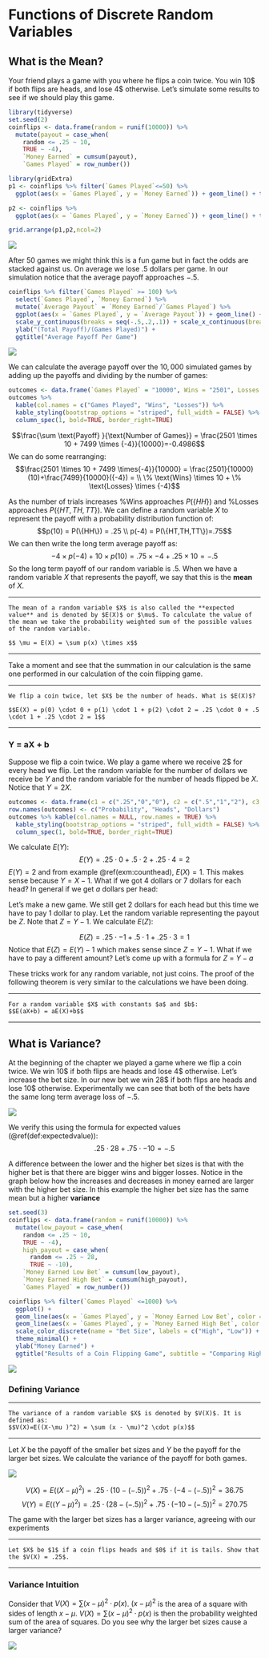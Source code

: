 # Functions of Discrete Random Variables

## What is the Mean?
Your friend plays a game with you where he flips a coin twice. You win $10\$$ if both flips are heads, and lose $4\$$ otherwise. Let's simulate some results to see if we should play this game.
```r
library(tidyverse)
set.seed(2)
coinflips <- data.frame(random = runif(10000)) %>%
  mutate(payout = case_when(
    random <= .25 ~ 10,
    TRUE ~ -4),
    `Money Earned` = cumsum(payout),
    `Games Played` = row_number())

library(gridExtra)
p1 <- coinflips %>% filter(`Games Played`<=50) %>%
  ggplot(aes(x = `Games Played`, y = `Money Earned`)) + geom_line() + theme_bw()

p2 <- coinflips %>%
  ggplot(aes(x = `Games Played`, y = `Money Earned`)) + geom_line() + theme_bw()

grid.arrange(p1,p2,ncol=2)
```

![](Pictures/05-Expectations/Rplot02.PNG)

After $50$ games we might think this is a fun game but in fact the odds are stacked against us. On average we lose .5 dollars per game. In our simulation notice that the average payoff approaches $-.5$.

```r
coinflips %>% filter(`Games Played` >= 100) %>%
  select(`Games Played`, `Money Earned`) %>% 
  mutate(`Average Payout` = `Money Earned`/`Games Played`) %>%
  ggplot(aes(x = `Games Played`, y = `Average Payout`)) + geom_line() + theme_minimal() + 
  scale_y_continuous(breaks = seq(-.5,.2,.1)) + scale_x_continuous(breaks = c(100,2500,5000,7500,10000))+
  ylab("(Total Payoff)/(Games Played)") +
  ggtitle("Average Payoff Per Game")
```

![](Pictures/05-Expectations/averagepayoff.PNG)

We can calculate the average payoff over the $10,000$ simulated games by adding up the payoffs and dividing by the number of games:

```r
outcomes <- data.frame(`Games Played` = "10000", Wins = "2501", Losses = "7499")
outcomes %>% 
  kable(col.names = c("Games Played", "Wins", "Losses")) %>% 
  kable_styling(bootstrap_options = "striped", full_width = FALSE) %>% 
  column_spec(1, bold=TRUE, border_right=TRUE)
```

$$\frac{\sum \text{Payoff} }{\text{Number of Games}} = \frac{2501 \times 10 + 7499 \times {-4}}{10000}=-0.4986$$
We can do some rearranging:
$$\frac{2501 \times 10 + 7499 \times{-4}}{10000} = \frac{2501}{10000}(10)+\frac{7499}{10000}({-4}) = \\ \%  \text{Wins} \times 10 + \% \text{Losses} \times {-4}$$

As the number of trials increases $\% \text{Wins}$ approaches $P(\{HH\})$ and $\% \text{Losses}$ approaches $P(\{HT,TH,TT\})$. We can define a random variable $X$ to represent the payoff with a probability distribution function of:
$$p(10) = P(\{HH\}) = .25 \\ p(-4) = P(\{HT,TH,TT\})=.75$$
We can then write the long term average payoff as:
$${-4} \times p({-4})+10 \times p(10) = .75 \times {-4} + .25 \times 10=-.5$$
So the long term payoff of our random variable is $.5$. When we have a random variable $X$ that represents the payoff, we say that this is the **mean** of $X$.

***
```definition
The mean of a random variable $X$ is also called the **expected value** and is denoted by $E(X)$ or $\mu$. To calculate the value of the mean we take the probability weighted sum of the possible values of the random variable.

$$ \mu = E(X) = \sum p(x) \times x$$

```
***

Take a moment and see that the summation in our calculation is the same one performed in our calculation of the coin flipping game. 

***
```example
We flip a coin twice, let $X$ be the number of heads. What is $E(X)$?
  
$$E(X) = p(0) \cdot 0 + p(1) \cdot 1 + p(2) \cdot 2 = .25 \cdot 0 + .5 \cdot 1 + .25 \cdot 2 = 1$$
```
***

### Y = aX + b
Suppose we flip a coin twice. We play a game where we receive $2\$$ for every head we flip. Let the random variable for the number of dollars we receive be $Y$ and the random variable for the number of heads flipped be $X$. Notice that $Y=2X$.

```r
outcomes <- data.frame(c1 = c(".25","0","0"), c2 = c(".5","1","2"), c3 = c(".25","2","4"))
row.names(outcomes) <- c("Probability", "Heads", "Dollars")
outcomes %>% kable(col.names = NULL, row.names = TRUE) %>% 
  kable_styling(bootstrap_options = "striped", full_width = FALSE) %>% 
  column_spec(1, bold=TRUE, border_right=TRUE)
```

We calculate $E(Y)$:
$$E(Y) = .25 \cdot 0 + .5 \cdot 2 + .25 \cdot 4 = 2$$
$E(Y) = 2$ and from example \@ref(exm:counthead), $E(X) = 1$. This makes sense because $Y = X-1$. What if we got $4$ dollars or $7$ dollars for each head? In general if we get $a$ dollars per head:

\begin{align}
E(Y) &= .25 \cdot 0 + .5 \cdot a + .25 \cdot 2a \notag \\
&= a(.25 \cdot 0 + .5 \cdot 1 + .25 \cdot 2) \notag \\
&= aE(X) \notag
\end{align}

Let's make a new game. We still get $2$ dollars for each head but this time we have to pay $1$ dollar to play. Let the random variable representing the payout be $Z$. Note that $Z=Y-1$. We calculate $E(Z)$:

$$E(Z) = .25 \cdot {-1} + .5 \cdot 1 + .25 \cdot 3=1$$
Notice that $E(Z) = E(Y) - 1$ which makes sense since $Z = Y - 1$. What if we have to pay a different amount? Let's come up with a formula for $Z$ = $Y-a$

\begin{align} 
E(Z) &= .25 \cdot (0-a) + .5 \cdot (2-a) + .25 \cdot (4-a) \notag \\
&= (.25 \cdot 0 + .5 \cdot 2 + .25 \cdot 4) + a(.25+.5+.25) \notag \\
&= E(Y) - a = 2E(X)-a \notag
\end{align}

These tricks work for any random variable, not just coins. The proof of the following theorem is very similar to the calculations we have been doing.

***
```theorem
For a random variable $X$ with constants $a$ and $b$:
$$E(aX+b) = aE(X)+b$$
```
***

## What is Variance?

At the beginning of the chapter we played a game where we flip a coin twice. We win $10\$$ if both flips are heads and lose $4\$$ otherwise. Let's increase the bet size. In our new bet we win $28\$$ if both flips are heads and lose $10\$$ otherwise. Experimentally we can see that both of the bets have the same long term average loss of $-.5$.

![](Pictures/05-Expectations/highlowaveragepayoff.PNG)

We verify this using the formula for expected values (\@ref(def:expectedvalue)):
$$.25 \cdot 28+.75 \cdot {-10}=-.5$$

A difference between the lower and the higher bet sizes is that with the higher bet is that there are bigger wins and bigger losses. Notice in the graph below how the increases and decreases in money earned are larger with the higher bet size. In this example the higher bet size has the same mean but a higher **variance**
```r
set.seed(3)
coinflips <- data.frame(random = runif(10000)) %>%
  mutate(low_payout = case_when(
    random <= .25 ~ 10,
    TRUE ~ -4),
    high_payout = case_when(
      random <= .25 ~ 28,
      TRUE ~ -10),
    `Money Earned Low Bet` = cumsum(low_payout),
    `Money Earned High Bet` = cumsum(high_payout),
    `Games Played` = row_number())

coinflips %>% filter(`Games Played` <=1000) %>%
  ggplot() + 
  geom_line(aes(x = `Games Played`, y = `Money Earned Low Bet`, color = "red")) + 
  geom_line(aes(x = `Games Played`, y = `Money Earned High Bet`, color = "darkblue")) + 
  scale_color_discrete(name = "Bet Size", labels = c("High", "Low")) +
  theme_minimal() +
  ylab("Money Earned") + 
  ggtitle("Results of a Coin Flipping Game", subtitle = "Comparing High vs. Low Bets")
```
![](Pictures/05-Expectations/highlowbets.PNG)

### Defining Variance
***
```definition
The variance of a random variable $X$ is denoted by $V(X)$. It is defined as:
$$V(X)=E((X-\mu )^2) = \sum (x - \mu)^2 \cdot p(x)$$
```
***

Let $X$ be the payoff of the smaller bet sizes and $Y$ be the payoff for the larger bet sizes. We calculate the variance of the payoff for both games.

![](Pictures/05-Expectations/highlow_variance_table.PNG)

$$V(X) = E((X-\mu)^2) = .25 \cdot (10 - ({-.5}))^2 + .75 \cdot ({-4} - (-.5))^2 = 36.75$$
$$V(Y) = E((Y-\mu)^2) = .25 \cdot (28 - ({-.5}))^2 + .75 \cdot ({-10} - (-.5))^2 = 270.75$$

The game with the larger bet sizes has a larger variance, agreeing with our experiments

***
```exercise
Let $X$ be $1$ if a coin flips heads and $0$ if it is tails. Show that the $V(X) = .25$. 
```
***

### Variance Intuition
Consider that $V(X)=\sum (x - \mu)^2 \cdot p(x)$. $(x - \mu)^2$ is the area of a square with sides of length $x - \mu$. $V(X)=\sum (x - \mu)^2 \cdot p(x)$ is then the probability weighted sum of the area of squares. Do you see why the larger bet sizes cause a larger variance?

![](Pictures/05-Expectations/squares.PNG)



